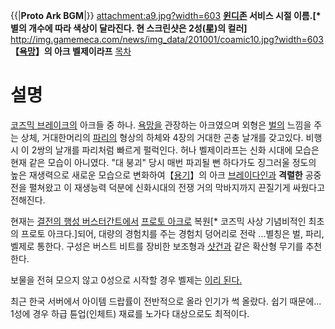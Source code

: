 '''{{{+1 ベルゼイラフ/Berzelius }}}'''
{{|'''Proto Ark BGM'''{{{#!html
<object type="application/x-shockwave-flash" data="http://pds12.egloos.com/pds/200906/05/75/dewplayer-mini.swf?son=http://pds18.egloos.com/pds/201009/20/17/sw_3040.mp3" width="160" height="20"> <param name="movie" value="http://pds12.egloos.com/pds/200906/05/75/dewplayer-mini.swf?son=http://pds18.egloos.com/pds/201009/20/17/sw_3040.mp3" /> </object>}}}|}}
attachment:a9.jpg?width=603
'''[[윈디존]] 서비스 시절 이름.[* 별의 개수에 따라 색상이 달라진다. 현 스크린샷은 2성(星)의 컬러]'''
http://img.gamemeca.com/news/img_data/201001/coamic10.jpg?width=603
'''【[[욕망]]】의 아크 벨제이라프 '''
[[목차]]
= 설명 =
[[코즈믹 브레이크]]의 아크들 중 하나. [[욕망]]을 관장하는 아크였으며 외형은 [[벌]]의 느낌을 주는 상체, 거대한머리의 [[파리]]의 형상의 하체와 4장의 거대한 곤충 날개를 갖고있다. 비행시 이 2쌍의 날개를 파리처럼 빠르게 펄럭인다.
허나 벨제이라프는 신화 시대에 모습은 현재 같은 모습이 아니였다. "대 붕괴" 당시 매번 파괴될 뻔 하다가도 징그러울 정도의 높은 재생력으로 새로운 모습으로 변화하여【[[용기]]】의 아크 [[브레이다인]]과 '''격렬한''' 공중전을 펼쳐왔고 이 재생능력 덕분에 신화시대의 전쟁 거의 막바지까지 끈질기게 싸웠다고 전해진다.

현재는 [[결전의 행성 버스터간트]]에서 [[프로토 아크]]로 복원[* 코즈믹 사상 기념비적인 최초의 프로토 아크다.]되어, 대량의 경험치를 주는 경험치 덩어리로 전락 ...별칭은 벌, 파리, 벨제로 통한다.
구성은 버스트 비트를 장비한 보조형과 [[샷건]]과 같은 확산형 무기를 추천한다. 

보물을 전혀 모으지 않고 0성으로 시작할 경우 벨제는 [http://rigvedawiki.net/r1/wiki.php/%EB%B2%A8%EC%A0%9C%EC%9D%B4%EB%9D%BC%ED%94%84?action=download&value=31.jpg 이리 된다.]

최근 한국 서버에서 아이템 드랍률이 전반적으로 올라 인기가 썩 올랐다. 쉽기 때문에... 1성에 경우 하급 튠업(인체트) 재료를 노가다 대상으로도 최적이다.

